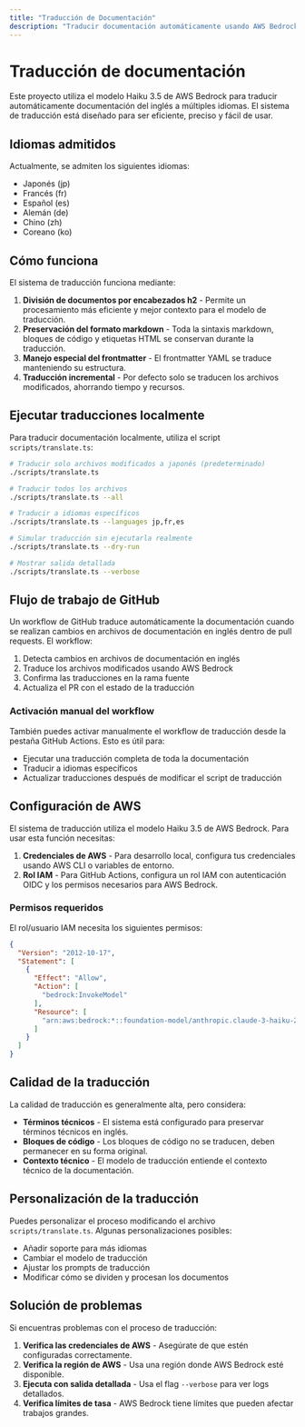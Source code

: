 ```yaml
---
title: "Traducción de Documentación"
description: "Traducir documentación automáticamente usando AWS Bedrock"
---
```




# Traducción de documentación

Este proyecto utiliza el modelo Haiku 3.5 de AWS Bedrock para traducir automáticamente documentación del inglés a múltiples idiomas. El sistema de traducción está diseñado para ser eficiente, preciso y fácil de usar.

## Idiomas admitidos

Actualmente, se admiten los siguientes idiomas:

- Japonés (jp)
- Francés (fr)
- Español (es)
- Alemán (de)
- Chino (zh)
- Coreano (ko)

## Cómo funciona

El sistema de traducción funciona mediante:

1. **División de documentos por encabezados h2** - Permite un procesamiento más eficiente y mejor contexto para el modelo de traducción.
2. **Preservación del formato markdown** - Toda la sintaxis markdown, bloques de código y etiquetas HTML se conservan durante la traducción.
3. **Manejo especial del frontmatter** - El frontmatter YAML se traduce manteniendo su estructura.
4. **Traducción incremental** - Por defecto solo se traducen los archivos modificados, ahorrando tiempo y recursos.

## Ejecutar traducciones localmente

Para traducir documentación localmente, utiliza el script `scripts/translate.ts`:

```bash
# Traducir solo archivos modificados a japonés (predeterminado)
./scripts/translate.ts

# Traducir todos los archivos
./scripts/translate.ts --all

# Traducir a idiomas específicos
./scripts/translate.ts --languages jp,fr,es

# Simular traducción sin ejecutarla realmente
./scripts/translate.ts --dry-run

# Mostrar salida detallada
./scripts/translate.ts --verbose
```

## Flujo de trabajo de GitHub

Un workflow de GitHub traduce automáticamente la documentación cuando se realizan cambios en archivos de documentación en inglés dentro de pull requests. El workflow:

1. Detecta cambios en archivos de documentación en inglés
2. Traduce los archivos modificados usando AWS Bedrock
3. Confirma las traducciones en la rama fuente
4. Actualiza el PR con el estado de la traducción

### Activación manual del workflow

También puedes activar manualmente el workflow de traducción desde la pestaña GitHub Actions. Esto es útil para:

- Ejecutar una traducción completa de toda la documentación
- Traducir a idiomas específicos
- Actualizar traducciones después de modificar el script de traducción

## Configuración de AWS

El sistema de traducción utiliza el modelo Haiku 3.5 de AWS Bedrock. Para usar esta función necesitas:

1. **Credenciales de AWS** - Para desarrollo local, configura tus credenciales usando AWS CLI o variables de entorno.
2. **Rol IAM** - Para GitHub Actions, configura un rol IAM con autenticación OIDC y los permisos necesarios para AWS Bedrock.

### Permisos requeridos

El rol/usuario IAM necesita los siguientes permisos:

```json
{
  "Version": "2012-10-17",
  "Statement": [
    {
      "Effect": "Allow",
      "Action": [
        "bedrock:InvokeModel"
      ],
      "Resource": [
        "arn:aws:bedrock:*::foundation-model/anthropic.claude-3-haiku-20240307-v1:0"
      ]
    }
  ]
}
```

## Calidad de la traducción

La calidad de traducción es generalmente alta, pero considera:

- **Términos técnicos** - El sistema está configurado para preservar términos técnicos en inglés.
- **Bloques de código** - Los bloques de código no se traducen, deben permanecer en su forma original.
- **Contexto técnico** - El modelo de traducción entiende el contexto técnico de la documentación.

## Personalización de la traducción

Puedes personalizar el proceso modificando el archivo `scripts/translate.ts`. Algunas personalizaciones posibles:

- Añadir soporte para más idiomas
- Cambiar el modelo de traducción
- Ajustar los prompts de traducción
- Modificar cómo se dividen y procesan los documentos

## Solución de problemas

Si encuentras problemas con el proceso de traducción:

1. **Verifica las credenciales de AWS** - Asegúrate de que estén configuradas correctamente.
2. **Verifica la región de AWS** - Usa una región donde AWS Bedrock esté disponible.
3. **Ejecuta con salida detallada** - Usa el flag `--verbose` para ver logs detallados.
4. **Verifica límites de tasa** - AWS Bedrock tiene límites que pueden afectar trabajos grandes.